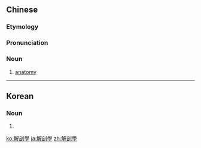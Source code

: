 {{also|解剖学}}
==Chinese==
{{zh-forms|s=解剖学|type=21}}
{{wikipedia|lang=zh}}
{{wikipedia|lang=yue}}

===Etymology===
{{wasei kango|解剖学|かいぼうがく|anatomy}}

===Pronunciation===
{{zh-pron
|m=jiě剖xué
|c=gaai2 fau2 hok6,gaai2 pau2 hok6
|cat=n
}}

===Noun===
{{zh-noun}}

# {{lb|zh|biology|medicine}} [[anatomy]]

{{zh-cat|Anatomy}}

----

==Korean==
{{ko-hanjatab}}

===Noun===
{{ko-noun|hangeul=해부학|mr=haebuhak|y=hāypuhak}}

# {{hanja form of|해부학|[[anatomy]]}}
[[ko:解剖學]]
[[ja:解剖學]]
[[zh:解剖學]]